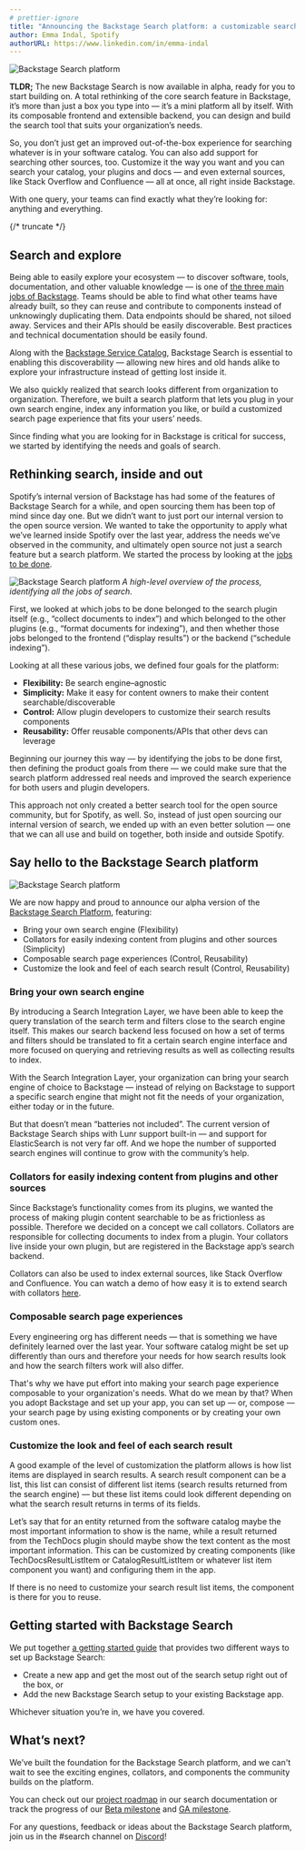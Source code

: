 ```yaml
---
# prettier-ignore
title: "Announcing the Backstage Search platform: a customizable search tool built just for you"
author: Emma Indal, Spotify
authorURL: https://www.linkedin.com/in/emma-indal
---
```


![Backstage Search platform](assets/21-06-24/backstage-search-platform.png)

**TLDR;** The new Backstage Search is now available in alpha, ready for you to start building on. A total rethinking of the core search feature in Backstage, it’s more than just a box you type into — it’s a mini platform all by itself. With its composable frontend and extensible backend, you can design and build the search tool that suits your organization’s needs.

So, you don’t just get an improved out-of-the-box experience for searching whatever is in your software catalog. You can also add support for searching other sources, too. Customize it the way you want and you can search your catalog, your plugins and docs — and even external sources, like Stack Overflow and Confluence — all at once, all right inside Backstage.

With one query, your teams can find exactly what they’re looking for: anything and everything.

{/* truncate */}

## Search and explore

Being able to easily explore your ecosystem — to discover software, tools, documentation, and other valuable knowledge — is one of [the three main jobs of Backstage](https://backstage.io/blog/2021/05/20/adopting-backstage#three-jobs-create-manage-explore). Teams should be able to find what other teams have already built, so they can reuse and contribute to components instead of unknowingly duplicating them. Data endpoints should be shared, not siloed away. Services and their APIs should be easily discoverable. Best practices and technical documentation should be easily found.

Along with the [Backstage Service Catalog](https://backstage.io/blog/2020/06/22/backstage-service-catalog-alpha), Backstage Search is essential to enabling this discoverability — allowing new hires and old hands alike to explore your infrastructure instead of getting lost inside it.

We also quickly realized that search looks different from organization to organization. Therefore, we built a search platform that lets you plug in your own search engine, index any information you like, or build a customized search page experience that fits your users’ needs.

Since finding what you are looking for in Backstage is critical for success, we started by identifying the needs and goals of search.

## Rethinking search, inside and out

Spotify’s internal version of Backstage has had some of the features of Backstage Search for a while, and open sourcing them has been top of mind since day one. But we didn’t want to just port our internal version to the open source version. We wanted to take the opportunity to apply what we’ve learned inside Spotify over the last year, address the needs we’ve observed in the community, and ultimately open source not just a search feature but a search platform. We started the process by looking at the [jobs to be done](https://hbr.org/2016/09/know-your-customers-jobs-to-be-done).

![Backstage Search platform](assets/21-06-24/jobs-to-be-done.png)
_A high-level overview of the process, identifying all the jobs of search._

First, we looked at which jobs to be done belonged to the search plugin itself (e.g., “collect documents to index”) and which belonged to the other plugins (e.g., “format documents for indexing”), and then whether those jobs belonged to the frontend (“display results”) or the backend (“schedule indexing”).

Looking at all these various jobs, we defined four goals for the platform:

- **Flexibility:** Be search engine–agnostic
- **Simplicity:** Make it easy for content owners to make their content searchable/discoverable
- **Control:** Allow plugin developers to customize their search results components
- **Reusability:** Offer reusable components/APIs that other devs can leverage

Beginning our journey this way — by identifying the jobs to be done first, then defining the product goals from there — we could make sure that the search platform addressed real needs and improved the search experience for both users and plugin developers.

This approach not only created a better search tool for the open source community, but for Spotify, as well. So, instead of just open sourcing our internal version of search, we ended up with an even better solution — one that we can all use and build on together, both inside and outside Spotify.

## Say hello to the Backstage Search platform

![Backstage Search platform](assets/21-06-24/search-results.png)

We are now happy and proud to announce our alpha version of the [Backstage Search Platform](https://backstage.io/docs/features/search/architecture), featuring:

- Bring your own search engine (Flexibility)
- Collators for easily indexing content from plugins and other sources (Simplicity)
- Composable search page experiences (Control, Reusability)
- Customize the look and feel of each search result (Control, Reusability)

### Bring your own search engine

By introducing a Search Integration Layer, we have been able to keep the query translation of the search term and filters close to the search engine itself. This makes our search backend less focused on how a set of terms and filters should be translated to fit a certain search engine interface and more focused on querying and retrieving results as well as collecting results to index.

With the Search Integration Layer, your organization can bring your search engine of choice to Backstage — instead of relying on Backstage to support a specific search engine that might not fit the needs of your organization, either today or in the future.

But that doesn’t mean “batteries not included”. The current version of Backstage Search ships with Lunr support built-in — and support for ElasticSearch is not very far off. And we hope the number of supported search engines will continue to grow with the community’s help.

### Collators for easily indexing content from plugins and other sources

Since Backstage’s functionality comes from its plugins, we wanted the process of making plugin content searchable to be as frictionless as possible. Therefore we decided on a concept we call collators. Collators are responsible for collecting documents to index from a plugin. Your collators live inside your own plugin, but are registered in the Backstage app’s search backend.

Collators can also be used to index external sources, like Stack Overflow and Confluence. You can watch a demo of how easy it is to extend search with collators [here](https://youtu.be/Z78FFaObTfk?t=339).

### Composable search page experiences

Every engineering org has different needs — that is something we have definitely learned over the last year. Your software catalog might be set up differently than ours and therefore your needs for how search results look and how the search filters work will also differ.

That's why we have put effort into making your search page experience composable to your organization's needs. What do we mean by that? When you adopt Backstage and set up your app, you can set up — or, compose — your search page by using existing components or by creating your own custom ones.

### Customize the look and feel of each search result

A good example of the level of customization the platform allows is how list items are displayed in search results. A search result component can be a list, this list can consist of different list items (search results returned from the search engine) — but these list items could look different depending on what the search result returns in terms of its fields.

Let’s say that for an entity returned from the software catalog maybe the most important information to show is the name, while a result returned from the TechDocs plugin should maybe show the text content as the most important information. This can be customized by creating <CustomResultListItem /> components (like TechDocsResultListItem or CatalogResultListItem or whatever list item component you want) and configuring them in the app.

If there is no need to customize your search result list items, the <DefaultResultListItem /> component is there for you to reuse.

## Getting started with Backstage Search

We put together [a getting started guide](https://backstage.io/docs/features/search/getting-started) that provides two different ways to set up Backstage Search:

- Create a new app and get the most out of the search setup right out of the box, or
- Add the new Backstage Search setup to your existing Backstage app.

Whichever situation you’re in, we have you covered.

## What’s next?

We’ve built the foundation for the Backstage Search platform, and we can't wait to see the exciting engines, collators, and components the community builds on the platform.

You can check out our [project roadmap](https://backstage.io/docs/features/search/#project-roadmap) in our search documentation or track the progress of our [Beta milestone](https://github.com/backstage/backstage/milestone/27) and [GA milestone](https://github.com/backstage/backstage/milestone/28).

For any questions, feedback or ideas about the Backstage Search platform, join us in the #search channel on [Discord](https://discord.gg/backstage-687207715902193673)!

